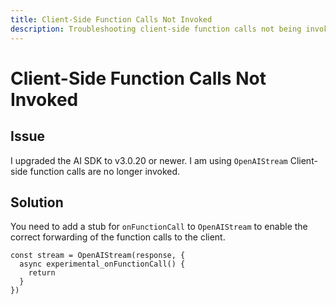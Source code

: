 ```yaml
---
title: Client-Side Function Calls Not Invoked
description: Troubleshooting client-side function calls not being invoked.
---
```


# Client-Side Function Calls Not Invoked

## Issue

I upgraded the AI SDK to v3.0.20 or newer. I am using `OpenAIStream` Client-side function calls are no longer invoked.

## Solution

You need to add a stub for `onFunctionCall` to `OpenAIStream` to enable the correct forwarding of the function calls to the client.

```tsx
const stream = OpenAIStream(response, {
  async experimental_onFunctionCall() {
    return
  }
})
```

